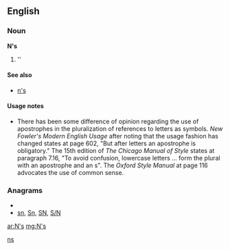 {{also|ns|ns.|nS|NS|n's|n/s|N/S}}
==English==

===Noun===
'''N's'''

# ''{{plural of|[[N]]}}

====See also====
* [[n's]]

====Usage notes====
* There has been some difference of opinion regarding the use of apostrophes in the pluralization of references to letters as symbols.  ''New Fowler's Modern English Usage'' after noting that the usage fashion has changed states at page 602, "But after letters an apostrophe is obligatory."    The 15th edition of ''The Chicago Manual of Style'' states at paragraph 7.16, "To avoid confusion, lowercase letters ... form the plural with an apostrophe and an s".  The ''Oxford Style Manual'' at page 116 advocates the use of common sense.

===Anagrams===
* {{alphagram|ns}}
* [[sn#English|sn]], [[Sn#English|Sn]], [[SN#English|SN]], [[S/N#English|S/N]]

[[Category:English terms spelled with '|ns]]

[[ar:N's]]
[[mg:N's]]
